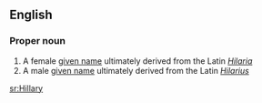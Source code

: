 ==English==

===Proper noun===
{{en-proper noun}}

# A female [[given name]] ultimately derived from the Latin ''[[Hilaria]]''
# A male [[given name]] ultimately derived from the Latin ''[[Hilarius]]''

[[sr:Hillary]]
